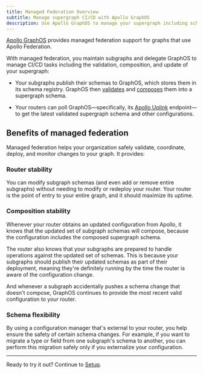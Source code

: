 ```yaml
---
title: Managed Federation Overview
subtitle: Manage supergraph CI/CD with Apollo GraphOS
description: Use Apollo GraphOS to manage your supergraph including schema validation, composition, and configuration.
---
```



[Apollo GraphOS](/graphos/) provides managed federation support for graphs that use Apollo Federation.

With managed federation, you maintain subgraphs and delegate GraphOS to manage CI/CD tasks including the validation, composition, and update of your supergraph:

* Your subgraphs publish their schemas to GraphOS, which stores them in its schema registry. GraphOS then [validates](/graphos/schema-development/pipeline/checks) and [composes](/graphos/schema-development/federated-schemas/composition) them into a supergraph schema. 

* Your routers can poll GraphOS&mdash;specifically, its [Apollo Uplink](/graphos/router-configuration/uplink) endpoint&mdash;to get the latest validated supergraph schema and other configurations.

<ManagedFederationDiagram />

## Benefits of managed federation

Managed federation helps your organization safely validate, coordinate, deploy, and monitor changes to your graph. It provides:

### Router stability

You can modify subgraph schemas (and even add or remove entire subgraphs) without needing to modify or redeploy your router. Your router is the point of entry to your entire graph, and it should maximize its uptime.

### Composition stability

Whenever your router obtains an updated configuration from Apollo, it knows that the updated set of subgraph schemas will compose, because the configuration includes the composed supergraph schema.

The router also knows that your subgraphs are prepared to handle operations against the updated set of schemas. This is because your subgraphs should publish their updated schemas as part of their deployment, meaning they're definitely running by the time the router is aware of the configuration change.

And whenever a subgraph accidentally pushes a schema change that doesn't compose, GraphOS continues to provide the most recent valid configuration to your router.

### Schema flexibility

By using a configuration manager that's external to your router, you help ensure the safety of certain schema changes. For example, if you want to migrate a type or field from one subgraph's schema to another, you can perform this migration safely only if you externalize your configuration.

<hr/>

Ready to try it out? Continue to [Setup](/graphos/get-started/quickstart).
